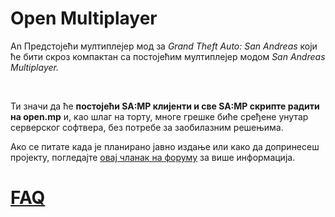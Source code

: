 # Open Multiplayer

An Предстојећи мултиплејер мод за _Grand Theft Auto: San Andreas_ који ће бити скроз компактан са постојећим мултиплејер модом _San Andreas Multiplayer._

<br />

Ти значи да ће **постојећи SA:MP клијенти и све SA:MP скрипте радити на open.mp** и, као шлаг на торту, многе грешке биће сређене унутар серверског софтвера, без потребе за заобилазним решењима.

Ако се питате када је планирано јавно издање или како да допринесеш пројекту, погледајте [овај чланак на форуму](https://www.burgershot.gg/showthread.php?tid=99) за више информација.

# [FAQ](/faq?lang=sr)
